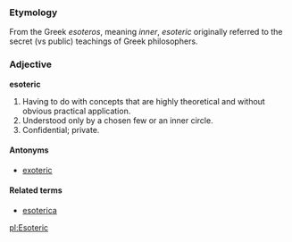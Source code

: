 ===Etymology===
From the Greek ''esoteros'', meaning ''inner'', ''esoteric'' originally referred to the secret (vs public) teachings of Greek philosophers.

===Adjective===
'''esoteric'''

#Having to do with concepts that are highly theoretical and without obvious practical application.
#Understood only by a chosen few or an inner circle.
#Confidential; private.

====Antonyms====
*[[exoteric]]

====Related terms====
*[[esoterica]]

[[pl:Esoteric]]